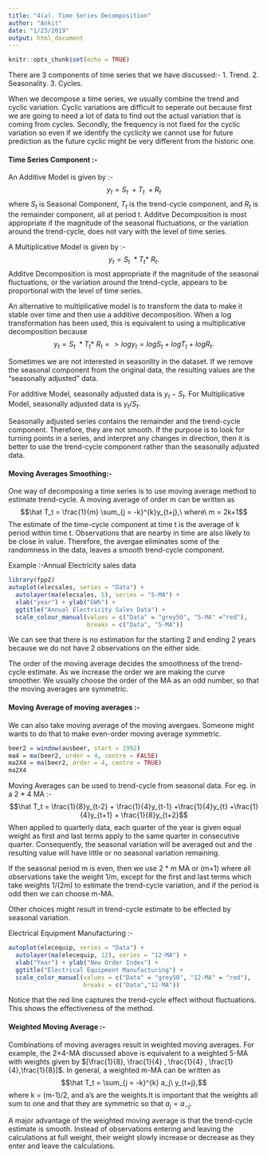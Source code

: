 ```yaml
---
title: "4(a). Time Series Decomposition"
author: "Ankit"
date: "1/23/2019"
output: html_document
---
```


```r
knitr::opts_chunk$set(echo = TRUE)
```

There are 3 components of time series that we have discussed:-
1. Trend.
2. Seasonality.
3. Cycles.

When we decompose a time series, we usually combine the trend and cyclic variation. Cyclic variations are difficult to seperate out because first we are going to need a lot of data to find out the actual variation that is coming from cycles. 
Secondly, the frequency is not fixed for the cyclic variation so even if we identify the cyclicity we cannot use for future prediction as the future cyclic might be very different from the historic one.

#### Time Series Component :-
An Additive Model is given by :-
$$y_t = S_t\  +T_t\ + R_t $$
where $S_t$ is Seasonal Component, $T_t$ is the trend-cycle component, and $R_t$ is the remainder component, all at period t.
Additve Decomposition is most appropriate if the magnitude of the seasonal fluctuations, or the variation around the trend-cycle, does not vary with the level of time series.

A Multiplicative Model is given by :-
$$y_t = S_t\ *T_t*\ R_t.$$
Additve Decomposition is most appropriate if the magnitude of the seasonal fluctuations, or the variation around the trend-cycle, appears to be proportional with the level of time series.

An alternative to multiplicative model is to transform the data to make it stable over time and then use a additive decomposition. When a log transformation has been used, this is equivalent to using a multiplicative decomposition because
$$y_t = S_t\ *T_t*\ R_t => logy_t= logS_t + logT_t + logR_t.$$

Sometimes we are not interested in seasonlity in the dataset. If we remove the seasonal component from the original data, the resulting values are the "seasonally adjusted" data.

For additive Model, seasonally adjusted data is $y_t - S_t$.
For Multiplicative Model, seasonally adjusted data is $y_t/S_t$.

Seasonally adjusted series contains the remainder and the trend-cycle component. Therefore, they are not smooth. If the purpose is to look for turning points in a series, and interpret any changes in direction, then it is better to use the trend-cycle component rather than the seasonally adjusted data.

#### Moving Averages Smoothing:-
One way of decomposing a time series is to use moving average method to estimate trend-cycle. 
A moving average of order m can be written as 
$$\hat T_t = \frac{1}{m} \sum_{j = -k}^{k}y_{t+j},\ where\  m = 2k+1$$
The estimate of the time-cycle component at time t is the average of k period within time t. 
Observations that are nearby in time are also likely to be close in value. Therefore, the avergae eliminates some of the randomness in the data, leaves a smooth trend-cycle component.

Example :-Annual Electricity sales data
```r
library(fpp2)
autoplot(elecsales, series = "Data") +
  autolayer(ma(elecsales, 5), series = "5-MA") +
  xlab("year") + ylab("GWh") +
  ggtitle("Annual Electricity Sales Data") +
  scale_colour_manual(values = c("Data" = "grey50", "5-MA" ="red"),
                      breaks = c("Data", "5-MA"))
```

We can see that there is no estimation for the starting 2 and ending 2 years because we do not have 2 observations on the either side.

The order of the moving average decides the smoothness of the trend-cycle estimate. As we increase the order we are making the curve smoother. 
We usually choose the order of the MA as an odd number, so that the moving averages are symmetric. 

#### Moving Average of moving averages :-
We can also take moving average of the moving avergaes. Someone might wants to do that to make even-order moving average symmetric.

```r
beer2 = window(ausbeer, start = 1992)
ma4 = ma(beer2, order = 4, centre = FALSE)
ma2X4 = ma(beer2, order = 4, centre = TRUE)
ma2X4
```

Moving Averages can be used to trend-cycle from seasonal data. For eg. in a 2 * 4 MA :-
$$\hat T_t = \frac{1}{8}y_{t-2} + \frac{1}{4}y_{t-1} +\frac{1}{4}y_{t} +\frac{1}{4}y_{t+1} + \frac{1}{8}y_{t+2}$$
When applied to quarterly data, each quarter of the year is given equal weight as first and last terms apply to the same quarter in consecutive quarter. Consequently, the seasonal variation will be averaged out and the resulting value will have little or no seasonal variation remaining.

If the seasonal period m is even, then we use 2 * m MA or (m+1) where all observations take the weight 1/m, except for the first and last terms which take weights 1/(2m) to estimate the trend-cycle variation, and if the period is odd then we can choose m-MA.

Other choices might result in trend-cycle estimate to be effected by seasonal variation.

Electrical Equipment Manufacturing :-
```r
autoplot(elecequip, series = "Data") +
  autolayer(ma(elecequip, 12), series = "12-MA") +
  xlab("Year") + ylab("New Order Index") +
  ggtitle("Electrical Equipment Manufacturing") +
  scale_color_manual(values = c("Data" = "grey50", "12-MA" = "red"),
                     breaks = c("Data","12-MA"))
```

Notice that the red line captures the trend-cycle effect without fluctuations. This shows the effectiveness of the method.

#### Weighted Moving Average :-
Combinations of moving averages result in weighted moving averages. For example, the 2×4-MA discussed above is equivalent to a weighted 5-MA with weights given by $[\frac{1}{8}, \frac{1}{4} , \frac{1}{4} , \frac{1}{4},\frac{1}{8}]$. In general, a weighted m-MA can be written as
$$\hat T_t = \sum_{j = -k}^{k} a_j\ y_{t+j},$$
where k = (m-1)/2, and a's are the weights.It is important that the weights all sum to one and that they are symmetric so that $a_j=a_{−j}$.

A major advantage of the weighted moving average is that the trend-cycle estimate is smooth. Instead of observations entering and leaving the calculations at full weight, their weight slowly increase or decrease as they enter and leave the calculations.



